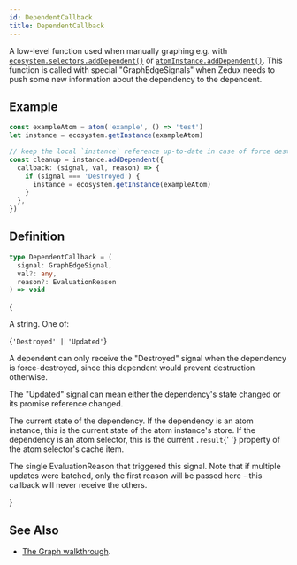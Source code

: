 ```yaml
---
id: DependentCallback
title: DependentCallback
---
```



A low-level function used when manually graphing e.g. with [`ecosystem.selectors.addDependent()`](../classes/Selectors#adddependent) or [`atomInstance.addDependent()`](../classes/AtomInstance#adddependent). This function is called with special "GraphEdgeSignals" when Zedux needs to push some new information about the dependency to the dependent.

## Example

```ts
const exampleAtom = atom('example', () => 'test')
let instance = ecosystem.getInstance(exampleAtom)

// keep the local `instance` reference up-to-date in case of force destruction:
const cleanup = instance.addDependent({
  callback: (signal, val, reason) => {
    if (signal === 'Destroyed') {
      instance = ecosystem.getInstance(exampleAtom)
    }
  },
})
```

## Definition

```ts
type DependentCallback = (
  signal: GraphEdgeSignal,
  val?: any,
  reason?: EvaluationReason
) => void
```

{<Legend>
  <Item name="signal">
    <p>A string. One of:</p>
    <Ts>{`'Destroyed' | 'Updated'`}</Ts>
    <p>
      A dependent can only receive the "Destroyed" signal when the dependency is
      force-destroyed, since this dependent would prevent destruction otherwise.
    </p>
    <p>
      The "Updated" signal can mean either the dependency's state changed or its
      promise reference changed.
    </p>
  </Item>
  <Item name="val">
    <p>
      The current state of the dependency. If the dependency is an atom
      instance, this is the current state of the atom instance's store. If the
      dependency is an atom selector, this is the current <code>.result</code>{' '}
      property of the atom selector's cache item.
    </p>
  </Item>
  <Item name="reason">
    <p>
      The single <Link to="EvaluationReason">EvaluationReason</Link> that
      triggered this signal. Note that if multiple updates were batched, only
      the first reason will be passed here - this callback will never receive
      the others.
    </p>
  </Item>
</Legend>}

## See Also

- [The Graph walkthrough](../../walkthrough/the-graph).
